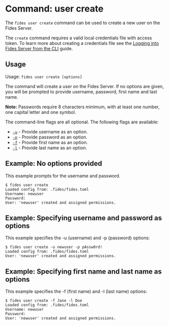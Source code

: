 
# Command: user create

The ```fides user create``` command can be used to create a new user on the Fides Server. 

The ```create``` command requires a valid local credentials file with access token. To learn more about creating a credentials file see the [Logging into Fides Server from the CLI](/docs/dev-docs/cli/webserver) guide.

## Usage
Usage: ```fides user create [options]```

The command will create a user on the Fides Server. If no options are given, you will be prompted to provide username, password, first name and last name.

<Callout emoji="">**Note:** Passwords require 8 characters minimum, with at least one number, one capital letter and one symbol.</Callout>


The command-line flags are all optional. The following flags are available:

* <span class="nx-absolute -nx-mt-20" id="u"></span>[```-u```](#u) - Provide username as an option.
* <span class="nx-absolute -nx-mt-20" id="p"></span>[```-p```](#p) - Provide password as an option.
* <span class="nx-absolute -nx-mt-20" id="f"></span>[```-f```](#f) - Provide first name as an option.
* <span class="nx-absolute -nx-mt-20" id="l"></span>[```-l```](#l) - Provide last name as an option.

## Example: No options provided
This example prompts for the username and password.

```console
$ fides user create
Loaded config from: .fides/fides.toml
Username: newuser
Password: 
User: 'newuser' created and assigned permissions.
```

## Example: Specifying username and password as options
This example specifies the -u (username) and -p (password) options:

```console
$ fides user create -u newuser -p pAssw0rd!
Loaded config from: .fides/fides.toml
User: 'newuser' created and assigned permissions.
```

## Example: Specifying first name and last name as options
This example specifies the -f (first name) and -l (last name) options:

```console
$ fides user create -f Jane -l Doe
Loaded config from: .fides/fides.toml
Username: newuser
Password: 
User: 'newuser' created and assigned permissions.
```